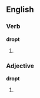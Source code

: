 ==English==

===Verb===
'''dropt'''

# {{alternative spelling of|[[dropped]]}}

===Adjective===
'''dropt'''

# {{alternative spelling of|[[dropped]]}}